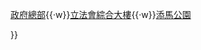 {{Navbox
|name    = 添馬艦發展工程
|title   = [[添馬艦發展工程]]
|image   = 
|state  = uncollapsed
|list1   = [[行政長官辦公室 (添馬)|行政長官辦公室]]{{·w}}[[香港特別行政區政府總部 (建築物)|政府總部]]{{·w}}[[立法會綜合大樓]]{{·w}}[[添馬公園]]

}}